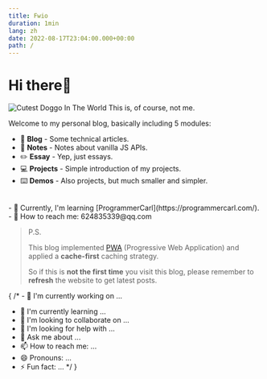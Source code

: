 ```yaml
---
title: Fwio
duration: 1min
lang: zh
date: 2022-08-17T23:04:00.000+00:00
path: /
---
```


# Hi there👋

<img alt="Cutest Doggo In The World" src="/images/niya.jpg" className="niya" />
<span style={{width: '100%', textAlign: 'center', display: 'inline-block'}}>This is, of course, not me.</span>

Welcome to my personal blog, basically including 5 modules:

+ 📑 **Blog** - Some technical articles.
+ 📓 **Notes** - Notes about vanilla JS APIs.
+ ✏️ **Essay** - Yep, just essays.
+ 💻 **Projects** - Simple introduction of my projects.
+ ⌨️ **Demos** - Also projects, but much smaller and simpler.
<br/>
- 🌱 Currently, I'm learning [ProgrammerCarl](https://programmercarl.com/).
- 📧 How to reach me: 624835339@qq.com

> P.S.
>
> This blog implemented [PWA](https://web.dev/learn/pwa/) (Progressive Web Application) and applied a **cache-first** caching strategy.
>
> So if this is **not the first time** you visit this blog, please remember to **refresh** the website to get latest posts.

{
/* - 🔭 I'm currently working on ...
- 🌱 I'm currently learning ...
- 👯 I'm looking to collaborate on ...
- 🤔 I'm looking for help with ...
- 💬 Ask me about ...
- 📫 How to reach me: ...
- 😄 Pronouns: ...
- ⚡ Fun fact: ... */
}